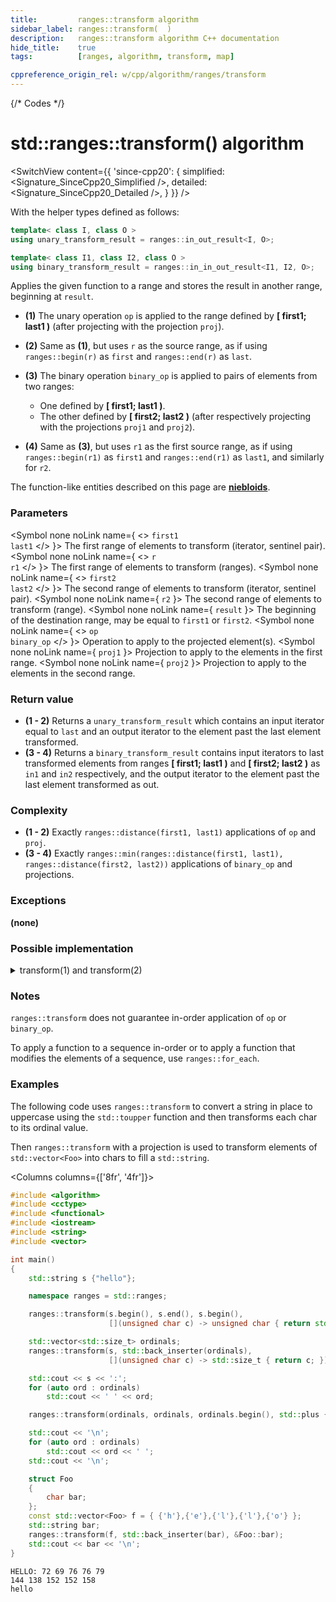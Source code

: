 ```yaml
---
title:         ranges::transform algorithm
sidebar_label: ranges::transform(  )
description:   ranges::transform algorithm C++ documentation
hide_title:    true
tags:          [ranges, algorithm, transform, map]

cppreference_origin_rel: w/cpp/algorithm/ranges/transform
---
```



{/* Codes */}


# std::ranges::transform() algorithm

<SwitchView content={{
	'since-cpp20': {
		simplified:	<Signature_SinceCpp20_Simplified />,
		detailed:	<Signature_SinceCpp20_Detailed />,
	}
}} />

With the helper types defined as follows:
```cpp
template< class I, class O >
using unary_transform_result = ranges::in_out_result<I, O>;

template< class I1, class I2, class O >
using binary_transform_result = ranges::in_in_out_result<I1, I2, O>;
```

Applies the given function to a range and stores the result in another range, beginning at `result`.

- **(1)** The unary operation `op` is applied to the range defined by **[ first1; last1 )** (after projecting with the projection `proj`).

- **(2)** Same as **(1)**, but uses `r` as the source range, as if using `ranges::begin(r)` as `first` and `ranges::end(r)` as `last`.

- **(3)** The binary operation `binary_op` is applied to pairs of elements from two ranges:
	- One defined by **[ first1; last1 )**.
	- The other defined by **[ first2; last2 )** (after respectively projecting with the projections `proj1` and `proj2`).

- **(4)** Same as **(3)**, but uses `r1` as the first source range, as if using `ranges::begin(r1)` as `first1` and `ranges::end(r1)` as `last1`, and similarly for `r2`.

The function-like entities described on this page are [**niebloids**](/docs/std/algo/niebloids).

### Parameters

<SymbolTable>

  <Symbol none noLink name={ <> <code>first1</code> <br/> <code>last1</code> </> }>
    The first range of elements to transform (iterator, sentinel pair).
  </Symbol>
  <Symbol none noLink name={ <> <code>r</code> <br/> <code>r1</code> </> }>
    The first range of elements to transform (ranges).
  </Symbol>
  <Symbol none noLink name={ <> <code>first2</code> <br/> <code>last2</code> </> }>
    The second range of elements to transform (iterator, sentinel pair).
  </Symbol>
  <Symbol none noLink name={ <code>r2</code> }>
    The second range of elements to transform (range).
  </Symbol>
  <Symbol none noLink name={ <code>result</code> }>
    The beginning of the destination range, may be equal to <code>first1</code> or <code>first2</code>.
  </Symbol>
  <Symbol none noLink name={ <> <code>op</code> <br/> <code>binary_op</code> </> }>
    Operation to apply to the projected element(s).
  </Symbol>
  <Symbol none noLink name={ <code>proj1</code> }>
    Projection to apply to the elements in the first range.
  </Symbol>
  <Symbol none noLink name={ <code>proj2</code> }>
    Projection to apply to the elements in the second range.
  </Symbol>

</SymbolTable>

### Return value

- **(1 - 2)** Returns a `unary_transform_result` which contains an input iterator equal to `last` and an output iterator to the element past the last element transformed.
- **(3 - 4)** Returns a `binary_transform_result` contains input iterators to last transformed elements from ranges **[ first1; last1 )** and **[ first2; last2 )** as `in1` and `in2` respectively, and the output iterator to the element past the last element transformed as out.

### Complexity

- **(1 - 2)** Exactly `ranges::distance(first1, last1)` applications of `op` and `proj`.
- **(3 - 4)** Exactly `ranges::min(ranges::distance(first1, last1), ranges::distance(first2, last2))` applications of `binary_op` and projections.

### Exceptions

**(none)**

### Possible implementation

<details>
<summary>transform(1) and transform(2)</summary>

```cpp
struct transform_fn
{
	// First version
	template<std::input_iterator I, std::sentinel_for<I> S, std::weakly_incrementable O,
		std::copy_constructible F, class Proj = std::identity>
			requires std::indirectly_writable<O, std::indirect_result_t<F&, std::projected<I, Proj>>>
			constexpr ranges::unary_transform_result<I, O>
			operator()(I first1, S last1, O result, F op, Proj proj = {}) const
			{
				for (; first1 != last1; ++first1, (void)++result)
					*result = std::invoke(op, std::invoke(proj, *first1));

				return {first1, result};
			}

	// Second version
	template<ranges::input_range R, std::weakly_incrementable O,
		std::copy_constructible F, class Proj = std::identity>
			requires std::indirectly_writable<O,
		std::indirect_result_t<F&, std::projected<ranges::iterator_t<R>, Proj>>>
			constexpr ranges::unary_transform_result<ranges::borrowed_iterator_t<R>, O>
			operator()(R&& r, O result, F op, Proj proj = {}) const
			{
				return (*this)(ranges::begin(r), ranges::end(r), result, std::ref(op), std::ref(proj));
			}

	// Third version
	template<std::input_iterator I1, std::sentinel_for<I1> S1,
		std::input_iterator I2, std::sentinel_for<I2> S2,
		std::weakly_incrementable O,
		std::copy_constructible F,
		class Proj1 = std::identity, class Proj2 = std::identity>
			requires std::indirectly_writable<O,
		std::indirect_result_t<F&,
		std::projected<I1, Proj1>,
		std::projected<I2, Proj2>>>
			constexpr ranges::binary_transform_result<I1, I2, O>
			operator()(I1 first1, S1 last1, I2 first2, S2 last2, O result,
					F binary_op, Proj1 proj1 = {}, Proj2 proj2 = {}) const
			{
				for (; first1 != last1 && first2 != last2; ++first1, (void)++first2, (void)++result)
					*result = std::invoke(binary_op,
							std::invoke(proj1, *first1),
							std::invoke(proj2, *first2));

				return {first1, first2, result};
			}

	// Fourth version
	template<ranges::input_range R1, ranges::input_range R2,
		std::weakly_incrementable O, std::copy_constructible F,
		class Proj1 = std::identity, class Proj2 = std::identity>
			requires std::indirectly_writable<O,
		std::indirect_result_t<F&,
		std::projected<ranges::iterator_t<R1>, Proj1>,
		std::projected<ranges::iterator_t<R2>, Proj2>>>
			constexpr ranges::binary_transform_result<ranges::borrowed_iterator_t<R1>,
		ranges::borrowed_iterator_t<R2>, O>
			operator()(R1&& r1, R2&& r2, O result,
					F binary_op, Proj1 proj1 = {}, Proj2 proj2 = {}) const
			{
				return (*this)(ranges::begin(r1), ranges::end(r1),
						ranges::begin(r2), ranges::end(r2),
						result, std::ref(binary_op),
						std::ref(proj1), std::ref(proj2));
			}
};

inline constexpr transform_fn transform;
```

</details>

### Notes

`ranges::transform` does not guarantee in-order application of `op` or `binary_op`.  

To apply a function to a sequence in-order or to apply a function that modifies the elements of a sequence, use `ranges::for_each`.


### Examples

The following code uses `ranges::transform` to convert a string in place to uppercase using the `std::toupper` function and then transforms each char to its ordinal value.  

Then `ranges::transform` with a projection is used to transform elements of `std::vector<Foo>` into chars to fill a `std::string`.

<Columns columns={['8fr', '4fr']}>
<div>

```cpp title='Main.cpp' showLineNumbers
#include <algorithm>
#include <cctype>
#include <functional>
#include <iostream>
#include <string>
#include <vector>

int main()
{
    std::string s {"hello"};

    namespace ranges = std::ranges;

    ranges::transform(s.begin(), s.end(), s.begin(),
                      [](unsigned char c) -> unsigned char { return std::toupper(c); });

    std::vector<std::size_t> ordinals;
    ranges::transform(s, std::back_inserter(ordinals),
                      [](unsigned char c) -> std::size_t { return c; });

    std::cout << s << ':';
    for (auto ord : ordinals)
        std::cout << ' ' << ord;

    ranges::transform(ordinals, ordinals, ordinals.begin(), std::plus {});

    std::cout << '\n';
    for (auto ord : ordinals)
        std::cout << ord << ' ';
    std::cout << '\n';

    struct Foo
    {
        char bar;
    };
    const std::vector<Foo> f = { {'h'},{'e'},{'l'},{'l'},{'o'} };
    std::string bar;
    ranges::transform(f, std::back_inserter(bar), &Foo::bar);
    std::cout << bar << '\n';
}
```

</div>
<div>

```plaintext title="Output"
HELLO: 72 69 76 76 79
144 138 152 152 158
hello
```

</div>
</Columns>

